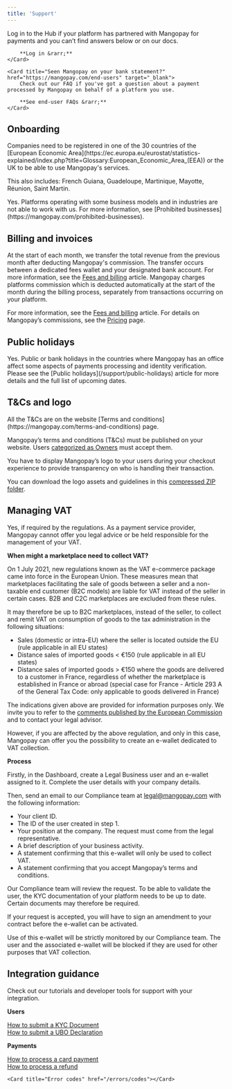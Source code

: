```yaml
---
title: 'Support'
---
```


<CardGroup cols={2}>
    <Card title="Platform looking for assistance?" href="https://hub.mangopay.com" target="_blank">
        Log in to the Hub if your platform has partnered with Mangopay for payments and you can’t find answers below or on our docs.

        **Log in &rarr;**
    </Card>

    <Card title="Seen Mangopay on your bank statement?" href="https://mangopay.com/end-users" target="_blank">
        Check out our FAQ if you've got a question about a payment processed by Mangopay on behalf of a platform you use.

        **See end-user FAQs &rarr;**
    </Card>
</CardGroup>

## Onboarding

<Accordion title="Where should my platform be based to register for Mangopay?">
Companies need to be registered in one of the 30 countries of the [European Economic Area](https://ec.europa.eu/eurostat/statistics-explained/index.php?title=Glossary:European_Economic_Area_(EEA)) or the UK to be able to use Mangopay's services.

This also includes: French Guiana, Guadeloupe, Martinique, Mayotte, Réunion, Saint Martin.
</Accordion>

<Accordion title="Are there platforms Mangopay doesn’t partner with?">
Yes. Platforms operating with some business models and in industries are not able to work with us. For more information, see [Prohibited businesses](https://mangopay.com/prohibited-businesses).
</Accordion>

## Billing and invoices

<Accordion title="How do I receive funds?">
At the start of each month, we transfer the total revenue from the previous month after deducting Mangopay's commission. The transfer occurs between a dedicated fees wallet and your designated bank account. For more information, see the <a href="/guides/fees">Fees and billing</a> article.
</Accordion>

<Accordion title="When does Mangopay take its fees?">
Mangopay charges platforms commission which is deducted automatically at the start of the month during the billing process, separately from transactions occurring on your platform. 

For more information, see the <a href="/guides/fees">Fees and billing</a> article. For details on Mangopay’s commissions, see the [Pricing](https://mangopay.com/pricing) page. 
</Accordion>

## Public holidays

<Accordion title="Do public holidays affect services?">
Yes. Public or bank holidays in the countries where Mangopay has an office affect some aspects of payments processing and identity verification. Please see the [Public holidays](/support/public-holidays) article for more details and the full list of upcoming dates.
</Accordion>

## T&Cs and logo

<Accordion title="Where can I find the terms and conditions for users?">
All the T&Cs are on the website [Terms and conditions](https://mangopay.com/terms-and-conditions) page.

Mangopay’s terms and conditions (T&Cs) must be published on your website. Users [categorized as Owners](/guides/users/categories) must accept them.
</Accordion>

<Accordion title="Where can I find the Powered by Mangopay logo and how should it be displayed?">
You have to display Mangopay’s logo to your users during your checkout experience to provide transparency on who is handling their transaction. 

You can download the logo assets and guidelines in this <a href="https://mangopay.cdn.prismic.io/mangopay/48a42a07-52a5-45c7-8e8f-e54d7635aacd_Powered+by+Mangopay+-+Logo+assets+and+guidelines.zip">compressed ZIP folder</a>.
</Accordion>

## Managing VAT

<Accordion title="As a B2C marketplace, can we collect VAT with Mangopay?">
Yes, if required by the regulations. As a payment service provider, Mangopay cannot offer you legal advice or be held responsible for the management of your VAT.

**When might a marketplace need to collect VAT?**

On 1 July 2021, new regulations known as the VAT e-commerce package came into force in the European Union. These measures mean that marketplaces facilitating the sale of goods between a seller and a non-taxable end customer (B2C models) are liable for VAT instead of the seller in certain cases. B2B and C2C marketplaces are excluded from these rules.

It may therefore be up to B2C marketplaces, instead of the seller, to collect and remit VAT on consumption of goods to the tax administration in the following situations: 

- Sales (domestic or intra-EU) where the seller is located outside the EU (rule applicable in all EU states)
- Distance sales of imported goods < €150 (rule applicable in all EU states)
- Distance sales of imported goods > €150 where the goods are delivered to a customer in France, regardless of whether the marketplace is established in France or abroad (special case for France - Article 293 A of the General Tax Code: only applicable to goods delivered in France)

The indications given above are provided for information purposes only. We invite you to refer to the [comments published by the European Commission](https://vat-one-stop-shop.ec.europa.eu/index_en) and to contact your legal advisor.

However, if you are affected by the above regulation, and only in this case, Mangopay can offer you the possibility to create an e-wallet dedicated to VAT collection.

**Process**

Firstly, in the Dashboard, create a Legal Business user and an e-wallet assigned to it. Complete the user details with your company details.

Then, send an email to our Compliance team at legal@mangopay.com with the following information:

- Your client ID.
- The ID of the user created in step 1.
- Your position at the company. The request must come from the legal representative.
- A brief description of your business activity.
- A statement confirming that this e-wallet will only be used to collect VAT.
- A statement confirming that you accept Mangopay’s terms and conditions.

Our Compliance team will review the request. To be able to validate the user, the KYC documentation of your platform needs to be up to date. Certain documents may therefore be required.

If your request is accepted, you will have to sign an amendment to your contract before the e-wallet can be activated.

Use of this e-wallet will be strictly monitored by our Compliance team. The user and the associated e-wallet will be blocked if they are used for other purposes that VAT collection.
</Accordion>

## Integration guidance

Check out our tutorials and developer tools for support with your integration.

**Users**

[How to submit a KYC Document](/guides/users/verification/documents/submission/how-to)\
[How to submit a UBO Declaration](/guides/users/verification/beneficial-owners/how-to)


**Payments**

[How to process a card payment](/guides/payment-methods/card/direct/how-to)\
[How to process a refund](/guides/refunds/how-to)

<CardGroup cols={1}>
    <Card title="All how-tos" href="/how-to"></Card>
    
    <Card title="Error codes" href="/errors/codes"></Card>
</CardGroup>